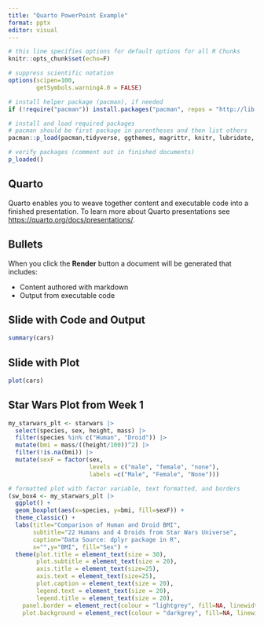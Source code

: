 ```yaml
---
title: "Quarto PowerPoint Example"
format: pptx
editor: visual
---
```


```r

# this line specifies options for default options for all R Chunks
knitr::opts_chunk$set(echo=F)

# suppress scientific notation
options(scipen=100,
        getSymbols.warning4.0 = FALSE)

# install helper package (pacman), if needed
if (!require("pacman")) install.packages("pacman", repos = "http://lib.stat.cmu.edu/R/CRAN/")

# install and load required packages
# pacman should be first package in parentheses and then list others
pacman::p_load(pacman,tidyverse, ggthemes, magrittr, knitr, lubridate, gridExtra, RColorBrewer)

# verify packages (comment out in finished documents)
p_loaded()

```

## Quarto

Quarto enables you to weave together content and executable code into a finished presentation. To learn more about Quarto presentations see <https://quarto.org/docs/presentations/>.

## Bullets

When you click the **Render** button a document will be generated that includes:

-   Content authored with markdown
-   Output from executable code

## Slide with Code and Output

```r
summary(cars)
```

## Slide with Plot

```r
plot(cars)
```

## Star Wars Plot from Week 1

```r

my_starwars_plt <- starwars |>
  select(species, sex, height, mass) |>
  filter(species %in% c("Human", "Droid")) |>
  mutate(bmi = mass/((height/100))^2) |>
  filter(!is.na(bmi)) |>
  mutate(sexF = factor(sex, 
                       levels = c("male", "female", "none"),
                       labels =c("Male", "Female", "None")))

# formatted plot with factor variable, text formatted, and borders
(sw_box4 <- my_starwars_plt |>
  ggplot() +
  geom_boxplot(aes(x=species, y=bmi, fill=sexF)) + 
  theme_classic() + 
  labs(title="Comparison of Human and Droid BMI",
       subtitle="22 Humans and 4 Droids from Star Wars Universe",
       caption="Data Source: dplyr package in R",
       x="",y="BMI", fill="Sex") + 
  theme(plot.title = element_text(size = 30),
        plot.subtitle = element_text(size = 20),
        axis.title = element_text(size=25),
        axis.text = element_text(size=25),
        plot.caption = element_text(size = 20),
        legend.text = element_text(size = 20),
        legend.title = element_text(size = 20),
    panel.border = element_rect(colour = "lightgrey", fill=NA, linewidth=2),
    plot.background = element_rect(colour = "darkgrey", fill=NA, linewidth=2)))

```
